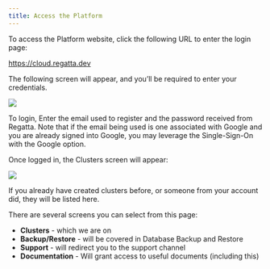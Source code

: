 ```yaml
---
title: Access the Platform
---
```


To access the Platform website, click the following URL to enter the login page: 

https://cloud.regatta.dev

The following screen will appear, and you’ll be required to enter your credentials.


<Frame caption="Figure 1 Platform Login">
  <img src="/images/platform-login.png" />
</Frame>



To login, Enter the email used to register and the password received from Regatta. Note that if 
the email being used is one associated with Google and you are already signed into Google, you 
may leverage the Single-Sign-On with the Google option.

Once logged in, the Clusters screen will appear:

<Frame caption="Figure 2 Clusters page">
  <img src="/images/figure2-clusterpage.png" />
</Frame>



If you already have created clusters before, or someone from your account did, they will be listed here.

There are several screens you can select from this page:

- **Clusters** - which we are on
- **Backup/Restore** - will be covered in Database Backup and Restore
- **Support** - will redirect you to the support channel
- **Documentation** - Will grant access to useful documents (including this)